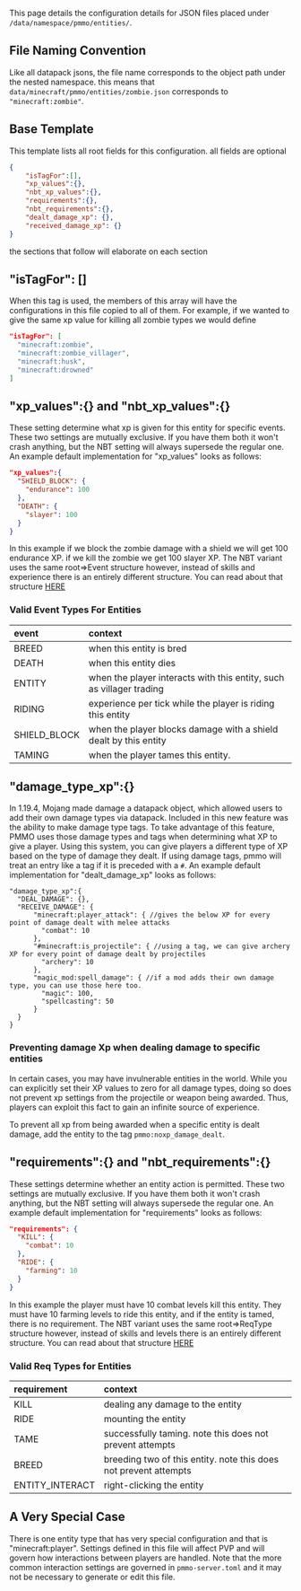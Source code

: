 This page details the configuration details for JSON files placed under `/data/namespace/pmmo/entities/`.

## File Naming Convention
Like all datapack jsons, the file name corresponds to the object path under the nested namespace.  this means that `data/minecraft/pmmo/entities/zombie.json` corresponds to `"minecraft:zombie"`.

## Base Template
This template lists all root fields for this configuration. all fields are optional
```json
{
    "isTagFor":[],
    "xp_values":{},
    "nbt_xp_values":{},
    "requirements":{},
    "nbt_requirements":{},
    "dealt_damage_xp": {},
    "received_damage_xp": {}
}
```
the sections that follow will elaborate on each section

## "isTagFor": []
When this tag is used, the members of this array will have the configurations in this file copied to all of them.  For example, if we wanted to give the same xp value for killing all zombie types we would define
```json
"isTagFor": [
  "minecraft:zombie",
  "minecraft:zombie_villager",
  "minecraft:husk",
  "minecraft:drowned"
]
```

## "xp_values":{} and "nbt_xp_values":{}
These setting determine what xp is given for this entity for specific events.  These two settings are mutually exclusive.  If you have them both it won't crash anything, but the NBT setting will always supersede the regular one.  An example default implementation for "xp_values" looks as follows:
```json
"xp_values":{
  "SHIELD_BLOCK": {
    "endurance": 100
  },
  "DEATH": {
    "slayer": 100
  }
}
```
In this example if we block the zombie damage with a shield we will get 100 endurance XP.  if we kill the zombie we get 100 slayer XP.  The NBT variant uses the same root=>Event structure however, instead of skills and experience there is an entirely different structure.  You can read about that structure [HERE](https://github.com/Caltinor/PMMO-and-NBT-Compat/wiki/Config-Structure-Overview)

### Valid Event Types For Entities

| event        | context                                                              |
|:-------------|:---------------------------------------------------------------------|
| BREED        | when this entity is bred                                             |
| DEATH        | when this entity dies                                                |
| ENTITY       | when the player interacts with this entity, such as villager trading |
| RIDING       | experience per tick while the player is riding this entity           |
| SHIELD_BLOCK | when the player blocks damage with a shield dealt by this entity     |
| TAMING       | when the player tames this entity.                                   |


## "damage_type_xp":{}
In 1.19.4, Mojang made damage a datapack object, which allowed users to add their own damage types via datapack.  Included in this new feature was the ability to make damage type tags.  To take advantage of this feature, PMMO uses those damage types and tags when determining what XP to give a player.  Using this system, you can give players a different type of XP based on the type of damage they dealt.  If using damage tags, pmmo will treat an entry like a tag if it is preceded with a `#`.  An example default implementation for "dealt_damage_xp" looks as follows:
```json5
"damage_type_xp":{
  "DEAL_DAMAGE": {},
  "RECEIVE_DAMAGE": {
      "minecraft:player_attack": { //gives the below XP for every point of damage dealt with melee attacks
        "combat": 10
      },
      "#minecraft:is_projectile": { //using a tag, we can give archery XP for every point of damage dealt by projectiles
        "archery": 10
      },
      "magic_mod:spell_damage": { //if a mod adds their own damage type, you can use those here too.
        "magic": 100,
        "spellcasting": 50
      }
  }
}
```
### Preventing damage Xp when dealing damage to specific entities
In certain cases, you may have invulnerable entities in the world.  While you can explicitly set their XP values to zero for all damage types, doing so does not prevent xp settings from the projectile or weapon being awarded.  Thus, players can exploit this fact to gain an infinite source of experience.  

To prevent all xp from being awarded when a specific entity is dealt damage, add the entity to the tag `pmmo:noxp_damage_dealt`.

## "requirements":{} and "nbt_requirements":{}
These settings determine whether an entity action is permitted.  These two settings are mutually exclusive.  If you have them both it won't crash anything, but the NBT setting will always supersede the regular one.  An example default implementation for "requirements" looks as follows:
```json
"requirements": {
  "KILL": {
    "combat": 10
  },
  "RIDE": {
    "farming": 10
  }
}
```
In this example the player must have 10 combat levels kill this entity.  They must have 10 farming levels to ride this entity, and if the entity is tamed, there is no requirement.  The NBT variant uses the same root=>ReqType structure however, instead of skills and levels there is an entirely different structure.  You can read about that structure [HERE](https://github.com/Caltinor/PMMO-and-NBT-Compat/wiki/Config-Structure-Overview)

### Valid Req Types for Entities

| requirement     | context                                                           |
|:----------------|:------------------------------------------------------------------|
| KILL            | dealing any damage to the entity                                  |
| RIDE            | mounting the entity                                               |
| TAME            | successfully taming.  note this does not prevent attempts         |
| BREED           | breeding two of this entity.  note this does not prevent attempts |
| ENTITY_INTERACT | right-clicking the entity                                         |

## A Very Special Case
There is one entity type that has very special configuration and that is "minecraft:player".  Settings defined in this file will affect PVP and will govern how interactions between players are handled.  Note that the more common interaction settings are governed in `pmmo-server.toml` and it may not be necessary to generate or edit this file.
